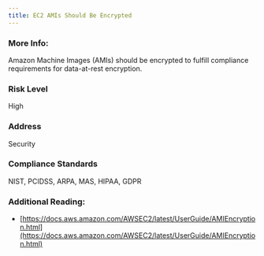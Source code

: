 ```yaml
---
title: EC2 AMIs Should Be Encrypted
---
```


### More Info:

Amazon Machine Images (AMIs) should be encrypted to fulfill compliance requirements for data-at-rest encryption.

### Risk Level

High

### Address

Security

### Compliance Standards

NIST, PCIDSS, ARPA, MAS, HIPAA, GDPR

### Additional Reading:

- [https://docs.aws.amazon.com/AWSEC2/latest/UserGuide/AMIEncryption.html](https://docs.aws.amazon.com/AWSEC2/latest/UserGuide/AMIEncryption.html)
